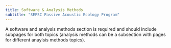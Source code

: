 ```yaml
---
title: Software & Analysis Methods
subtitle: "SEFSC Passive Acoustic Ecology Program"
---
```


A software and analysis methods section is required and should include subpages for both topics (analysis methods can be a subsection with pages for different anaylsis methods topics).

